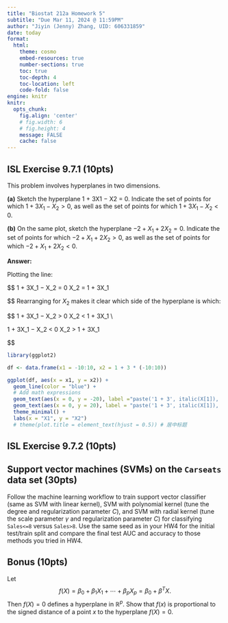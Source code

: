 ```yaml
---
title: "Biostat 212a Homework 5"
subtitle: "Due Mar 11, 2024 @ 11:59PM"
author: "Jiyin (Jenny) Zhang, UID: 606331859"
date: today
format:
  html:
    theme: cosmo
    embed-resources: true
    number-sections: true
    toc: true
    toc-depth: 4
    toc-location: left
    code-fold: false
engine: knitr
knitr:
  opts_chunk: 
    fig.align: 'center'
    # fig.width: 6
    # fig.height: 4
    message: FALSE
    cache: false
---
```


## ISL Exercise 9.7.1 (10pts)

This problem involves hyperplanes in two dimensions.

__(a)__ Sketch the hyperplane 1 + 3X1 − X2 = 0. Indicate the set of points for 
which $1+3X_1 −X_2 > 0$, as well as the set of points for which 
$1 + 3X_1 − X_2 < 0$.

__(b)__ On the same plot, sketch the hyperplane $−2 + X_1 + 2X_2 = 0$. Indicate 
the set of points for which $−2 + X_1 + 2X_2 > 0$, as well as the set of points 
for which $−2+X_1+2X_2 <0$.

**Answer:**

Plotting the line:

$$
1 + 3X_1 − X_2 = 0 \Leftrightarrow X_2 = 1 + 3X_1

$$
Rearranging for $X_2$ makes it clear which side of the hyperplane is which:

$$
1 + 3X_1 − X_2 > 0 \Leftrightarrow X_2 < 1 + 3X_1 \\

1 + 3X_1 − X_2 < 0 \Leftrightarrow X_2 > 1 + 3X_1

$$

```r
library(ggplot2)

df <- data.frame(x1 = -10:10, x2 = 1 + 3 * (-10:10))

ggplot(df, aes(x = x1, y = x2)) +
  geom_line(color = "blue") + 
  # Add math expressions
  geom_text(aes(x = 0, y = -20), label ="paste('1 + 3', italic(X[1]), ' - ', italic(X[2]), ' > 0')", color = "blue", parse = TRUE) + 
  geom_text(aes(x = 0, y = 20), label = "paste('1 + 3', italic(X[1]), ' - ', italic(X[2]), ' < 0')", color = "blue", parse = TRUE) + 
  theme_minimal() +
  labs(x = "X1", y = "X2") 
  # theme(plot.title = element_text(hjust = 0.5)) # 居中标题
```




## ISL Exercise 9.7.2 (10pts)

## Support vector machines (SVMs) on the `Carseats` data set (30pts)

Follow the machine learning workflow to train support vector classifier (same as SVM with linear kernel), SVM with polynomial kernel (tune the degree and regularization parameter $C$), and SVM with radial kernel (tune the scale parameter $\gamma$ and regularization parameter $C$) for classifying `Sales<=8` versus `Sales>8`. Use the same seed as in your HW4 for the initial test/train split and compare the final test AUC and accuracy to those methods you tried in HW4.

## Bonus (10pts)

Let
$$
f(X) = \beta_0 + \beta_1 X_1 + \cdots + \beta_p X_p = \beta_0 + \beta^T X. 
$$
Then $f(X)=0$ defines a hyperplane in $\mathbb{R}^p$. Show that $f(x)$ is proportional to the signed distance of a point $x$ to the hyperplane $f(X) = 0$. 
